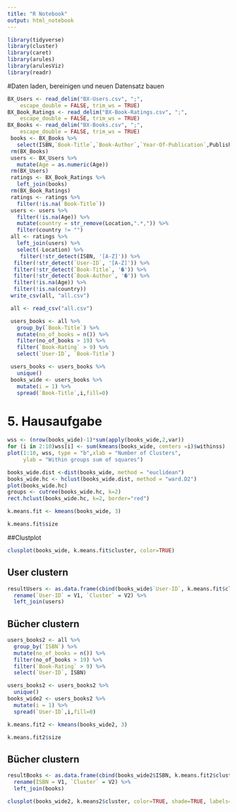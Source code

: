 ```yaml
---
title: "R Notebook"
output: html_notebook
---
```


```r
library(tidyverse)
library(cluster)
library(caret)
library(arules)
library(arulesViz)
library(readr)
```

#Daten laden, bereinigen und neuen Datensatz bauen
```r
BX_Users <- read_delim("BX-Users.csv", ";", 
    escape_double = FALSE, trim_ws = TRUE)
BX_Book_Ratings <- read_delim("BX-Book-Ratings.csv", ";", 
    escape_double = FALSE, trim_ws = TRUE)
BX_Books <- read_delim("BX-Books.csv", ";", 
    escape_double = FALSE, trim_ws = TRUE)
 books <- BX_Books %>%
   select(ISBN,`Book-Title`,`Book-Author`,`Year-Of-Publication`,Publisher)
 rm(BX_Books)
 users <- BX_Users %>%
   mutate(Age = as.numeric(Age))
 rm(BX_Users)
 ratings <- BX_Book_Ratings %>%
   left_join(books)
 rm(BX_Book_Ratings)
 ratings <- ratings %>%
   filter(!is.na(`Book-Title`))
 users <- users %>%
   filter(!is.na(Age)) %>%
   mutate(country = str_remove(Location,".*,")) %>%
   filter(country != "")
 all <- ratings %>%
   left_join(users) %>%
   select(-Location) %>%
    filter(!str_detect(ISBN, '[A-Z]')) %>%
  filter(!str_detect(`User-ID`, '[A-Z]')) %>%
  filter(!str_detect(`Book-Title`, '�')) %>%
  filter(!str_detect(`Book-Author`, '�')) %>%
  filter(!is.na(Age)) %>%
  filter(!is.na(country))
 write_csv(all, "all.csv")
```

```r
 all <- read_csv("all.csv")
```

```r
 users_books <- all %>%
   group_by(`Book-Title`) %>%
   mutate(no_of_books = n()) %>%
   filter(no_of_books > 19) %>%
   filter(`Book-Rating` > 9) %>%
   select(`User-ID`, `Book-Title`)
```
```r
 users_books <- users_books %>%
   unique()
 books_wide <- users_books %>%
   mutate(i = 1) %>%
   spread(`Book-Title`,i,fill=0)
```


# 5. Hausaufgabe

```r
wss <- (nrow(books_wide)-1)*sum(apply(books_wide,2,var))
for (i in 2:10)wss[i] <- sum(kmeans(books_wide, centers =i)$withinss)
plot(1:10, wss, type = "b",xlab = "Number of Clusters",
     ylab = "Within groups sum of squares")
```

```r
books_wide.dist <-dist(books_wide, method = "euclidean")
books_wide.hc <- hclust(books_wide.dist, method = "ward.D2")
plot(books_wide.hc)
groups <- cutree(books_wide.hc, k=2)
rect.hclust(books_wide.hc, k=2, border="red")
```


```r
k.means.fit <- kmeans(books_wide, 3)
```

```r
k.means.fit$size
```

##Clustplot

```r
clusplot(books_wide, k.means.fit$cluster, color=TRUE)
```

## User clustern
```r
resultUsers <- as.data.frame(cbind(books_wide$`User-ID`, k.means.fit$cluster)) %>%
  rename(`User-ID` = V1, `Cluster` = V2) %>%
  left_join(users)
```

## Bücher clustern
```r
users_books2 <- all %>%
  group_by(`ISBN`) %>%
  mutate(no_of_books = n()) %>%
  filter(no_of_books > 19) %>%
  filter(`Book-Rating` > 9) %>%
  select(`User-ID`, ISBN)
```

```r
users_books2 <- users_books2 %>%
  unique()
books_wide2 <- users_books2 %>%
  mutate(i = 1) %>%
  spread(`User-ID`,i,fill=0)
```

```r
k.means.fit2 <- kmeans(books_wide2, 3)
```

```r
k.means.fit2$size
```


## Bücher clustern
```r
resultBooks <- as.data.frame(cbind(books_wide2$ISBN, k.means.fit2$cluster)) %>%
  rename(ISBN = V1, `Cluster` = V2) %>%
  left_join(books)
```


```r
clusplot(books_wide2, k.means2$cluster, color=TRUE, shade=TRUE, labels=4, lines=0, main="K-means cluster plot")
```

